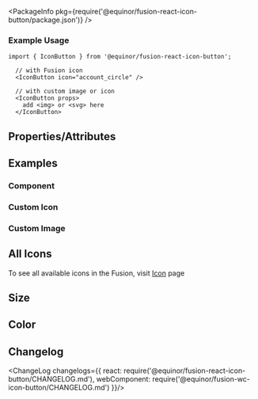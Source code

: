 
<Meta title="Icon/IconButton" />

<PackageInfo pkg={require('@equinor/fusion-react-icon-button/package.json')} />

### Example Usage

```tsx
import { IconButton } from '@equinor/fusion-react-icon-button';

  // with Fusion icon
  <IconButton icon="account_circle" />

  // with custom image or icon
  <IconButton props>
    add <img> or <svg> here
  </IconButton>
```

## Properties/Attributes

<ArgsTable of={IconButton} />

## Examples

### Component

<Canvas>
  <Story id="examples-iconbutton--component" />
</Canvas>

### Custom Icon
<Canvas>
  <Story id="examples-iconbutton--custom-icon" />
</Canvas>

### Custom Image
<Canvas>
  <Story id="examples-iconbutton--custom-image" />
</Canvas>

## All Icons
To see all available icons in the Fusion, visit [Icon](?path=/docs/data-icon--page) page

## Size
<Story id="snapshots-iconbutton--size" />

## Color
<Story id="snapshots-iconbutton--color" />

## Changelog

<ChangeLog changelogs={{
  react: require('@equinor/fusion-react-icon-button/CHANGELOG.md'), 
  webComponent: require('@equinor/fusion-wc-icon-button/CHANGELOG.md')
}}/>

